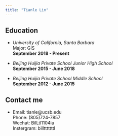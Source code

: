 ---
title: "Tianle Lin"
---
## Education
  - *University of California, Santa Barbara*\
    Major: GIS\
    **September 2018 - Present**\

  - *Beijing Huijia Private School Junior High School*\
    **September 2015 - June 2018**\
    
  - *Beijing Huijia Private School Middle School*\
    **September 2012 - June 2015**\
    
## Contact me
  - Email: tianle@ucsb.edu\
    Phone: (805)724-7857\
    Wechat: BilLtl1104ia\
    Instergram: billtttttttl\